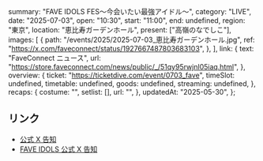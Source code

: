   summary: "FAVE IDOLS FES〜今会いたい最強アイドル〜",
  category: "LIVE",
  date: "2025-07-03",
  open: "10:30",
  start: "11:00",
  end: undefined,
  region: "東京",
  location: "恵比寿ガーデンホール",
  present: ["高嶺のなでしこ"],
  images: [
    {
      path: "/events/2025/2025-07-03_恵比寿ガーデンホール.jpg",
      ref: "https://x.com/faveconnect/status/1927667487803683103",
    },
  ],
  link: {
    text: "FaveConnect ニュース",
    url: "https://store.faveconnect.com/news/public/_/51qy95rwjnl05iaq.html",
  },
  overview: {
    ticket: "https://ticketdive.com/event/0703_fave",
    timeSlot: undefined,
    timetable: undefined,
    goods: undefined,
    streaming: undefined,
  },
  recaps: {
    costume: "",
    setlist: [],
    url: "",
  },
  updatedAt: "2025-05-30",
};

## リンク

- [公式 X 告知](https://x.com/takanenofficial/status/1927953071977680908)
- [FAVE IDOLS 公式 X 告知](https://x.com/faveconnect/status/1927667487803683103)
